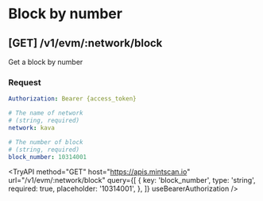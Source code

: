 
# Block by number

## **[GET]** /v1/evm/:network/block

Get a block by number

### Request

```yaml filename="Headers"
Authorization: Bearer {access_token}
```

```yaml filename="Parameters"
# The name of network
# (string, required)
network: kava
```

```yaml filename="Queries"
# The number of block
# (string, required)
block_number: 10314001
```

<TryAPI
  method="GET"
  host="https://apis.mintscan.io"
  url="/v1/evm/:network/block"
  query={[
    {
      key: 'block_number',
      type: 'string',
      required: true,
      placeholder: '10314001',
    },
  ]}
  useBearerAuthorization
/>

